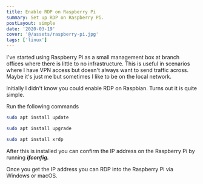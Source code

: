 ```yaml
---
title: Enable RDP on Raspberry Pi
summary: Set up RDP on Raspberry Pi.
postLayout: simple
date: '2020-03-19'
cover: '@/assets/raspberry-pi.jpg'
tags: ['linux']
---
```

I've started using Raspberry Pi as a small management box at branch offices where there is little to no infrastructure. This is useful in scenarios where I have VPN access but doesn't always want to send traffic across. Maybe it's just me but sometimes I like to be on the local network.

Initially I didn't know you could enable RDP on Raspbian. Turns out it is quite simple.

Run the following commands

```bash
sudo apt install update

sudo apt install upgrade

sudo apt install xrdp
```

After this is installed you can confirm the IP address on the Raspberry Pi by running ***ifconfig.***

Once you get the IP address you can RDP into the Raspberry Pi via Windows or macOS.